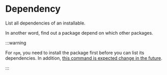 
# Dependency

List all dependencies of an installable.

In another word, find out a package depend on which other packages.

<PacageManagerCommands commands={commands.dependency} />

:::warning

For `npm`, you need to install the package first before you can list its dependencies.
In addition, [this command is expected change in the future](https://docs.npmjs.com/cli/v10/commands/npm-ls#note-design-changes-pending).

:::
